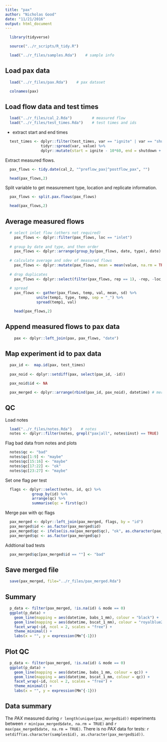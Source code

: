 ```yaml
---
title: "pax"
author: "Nicholas Good"
date: "11/21/2016"
output: html_document
---
```


```r
  library(tidyverse)
```

```r
  source("../r_scripts/R_tidy.R")
```

```r
  load("../r_files/samples.Rda")    # sample info
```

## Load pax data

```r
  load("../r_files/pax.Rda")    # pax dataset
```

```r
  colnames(pax)
```

## Load flow data and test times

```r
  load("../r_files/cal_2.Rda")         # measured flow
  load("../r_files/test_times.Rda")    # test times and ids
```

* extract start and end times

```r
  test_times <- dplyr::filter(test_times, var == "ignite" | var == "shutdown") %>%
                tidyr::spread(var, value) %>%
                dplyr::mutate(start = ignite - 10*60, end = shutdown + 10*60)
```

Extract measured flows.

```r
  pax_flows <- tidy.date(cal_2, "^preflow_pax|^postflow_pax", "")
```

```r
  head(pax_flows,2)
```

Split variable to get measurement type, location and replicate information.

```r
  pax_flows <- split.pax.flows(pax_flows)
```

```r
  head(pax_flows,2)
```

## Average measured flows

```r
  # select inlet flow (others not required)
    pax_flows <- dplyr::filter(pax_flows, loc == "inlet")
    
  # group by date and type, and then order
    pax_flows <- dplyr::arrange(group_by(pax_flows, date, type), date)
  
  # calculate average and sdev of measured flows
    pax_flows <- dplyr::mutate(pax_flows, mean = mean(value, na.rm = TRUE), sd = sd(value, na.rm = TRUE))
    
  # drop duplicates
    pax_flows <- dplyr::select(filter(pax_flows, rep == 1), -rep, -loc, -value)
    
  # spread
    pax_flows <- gather(pax_flows, temp, val, mean, sd) %>% 
              unite(temp1, type, temp, sep = "_") %>% 
              spread(temp1, val)
```

```r
    head(pax_flows,2)
```

## Append measured flows to pax data

```r
    pax <- dplyr::left_join(pax, pax_flows, "date")
```

## Map experiment id to pax data

```r
  pax_id <-  map.id(pax, test_times)
  
  pax_noid <- dplyr::setdiff(pax, select(pax_id, -id))

  pax_noid$id <- NA

  pax_merged <- dplyr::arrange(rbind(pax_id, pax_noid), datetime) # merged file is too long and contains duplicate rows and datetime for unknown reasons
```

## QC

Load notes

```r
  load("../r_files/notes.Rda")    # notes
  notes <- dplyr::filter(notes, grepl("pax|all", notes$inst) == TRUE)
```

Flag bad data from notes and plots

```r
  notes$qc <- "bad"
  notes$qc[1:9] <- "maybe"
  notes$qc[15:16] <- "maybe"
  notes$qc[17:22] <- "ok"
  notes$qc[23:27] <- "maybe"
```

Set one flag per test

```r
  flags <- dplyr::select(notes, id, qc) %>%
            group_by(id) %>%
            arrange(qc) %>%
            summarise(qc = first(qc))
```

Merge pax with qc flags

```r
  pax_merged <- dplyr::left_join(pax_merged, flags, by = "id")
  pax_merged$id <- as.factor(pax_merged$id)
  pax_merged$qc <- ifelse(is.na(pax_merged$qc), "ok", as.character(pax_merged$qc))
  pax_merged$qc <- as.factor(pax_merged$qc)
```

Addtional bad tests

```r
  pax_merged$qc[pax_merged$id == ""] <- "bad"
```

## Save merged file

```r
  save(pax_merged, file="../r_files/pax_merged.Rda")
```

## Summary

```r
  p_data <- filter(pax_merged, !is.na(id) & mode == 0)
  ggplot(p_data) +
    geom_line(mapping = aes(datetime, babs_1_mm), colour = "black") +
    geom_line(mapping = aes(datetime, bscat_1_mm), colour = "royalblue2") +
    facet_wrap(~id, ncol = 2, scales = "free") + 
    theme_minimal() +
    labs(x = "", y = expression(Mm^{-1}))
```


## Plot QC

```r
  p_data <- filter(pax_merged, !is.na(id) & mode == 0)
  ggplot(p_data) +
    geom_line(mapping = aes(datetime, babs_1_mm, colour = qc)) +
    geom_line(mapping = aes(datetime, bscat_1_mm, colour = qc)) +
    facet_wrap(~id, ncol = 2, scales = "free") + 
    theme_minimal() +
    labs(x = "", y = expression(Mm^{-1}))
```

## Data summary

The $PAX$ measured during `r length(unique(pax_merged$id))` experiments between `r min(pax_merged$date, na.rm = TRUE)` and `r max(pax_merged$date, na.rm = TRUE)`. There is no $PAX$ data for tests: `r setdiff(as.character(samples$id), as.character(pax_merged$id))`.
